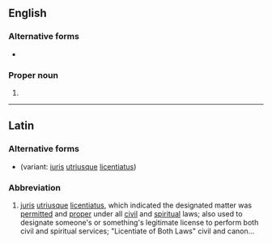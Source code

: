 {{also|jul|Jul|júl|Jul.|júl.}}
==English==

===Alternative forms===
* {{l|en|Jul}}

===Proper noun===
{{en-proper noun}}

# {{abbreviation of|July|lang=en}}

----

==Latin==

===Alternative forms===
* {{l|la|IUL}} (variant: [[iuris]] [[utriusque]] [[licentiatus]])

===Abbreviation===
{{rfc-header|Abbreviation}}
{{head|la|abbreviation}}

# [[juris]] [[utriusque]] [[licentiatus]], which indicated the designated matter was [[permitted]] and [[proper]] under all [[civil]] and [[spiritual]] laws; also used to designate someone's or something's legitimate license to perform both civil and spiritual services; "Licentiate of Both Laws" civil and canon…